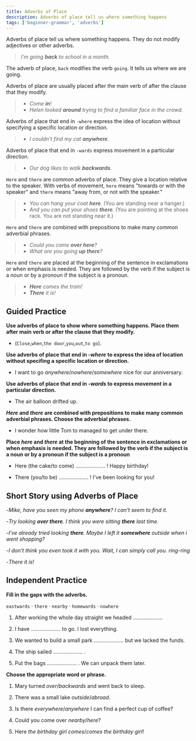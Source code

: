 ```yaml
---
title: Adverbs of Place
description: Adverbs of place tell us where something happens
tags: ['beginner-grammar', 'adverbs']
---
```


Adverbs of place tell us where something happens. They do not modify adjectives or other adverbs.

> _I'm going **back** to school in a month._

The adverb of place, `back` modifies the verb `going`. It tells us where we are going.

Adverbs of place are usually placed after the main verb of after the clause that they modify.

> - _Come **in**!_
> - _Helen looked **around** trying to find a familiar face in the crowd._

Adverbs of place that end in `-where` express the idea of location without specifying a specific location or direction.

> - _I couldn't find my cat **anywhere**._

Adverbs of place that end in `-wards` express movement in a particular direction.

> - _Our dog likes to walk **backwards**_.

`Here` and `there` are common adverbs of place. They give a location relative to the speaker. With verbs of movement, `here` means "towards or with the speaker" and `there` means "away from, or not with the speaker."

> - _You can hang your coat **here**._ (You are standing near a hanger.)
> - _And you can put your shoes **there**._ (You are pointing at the shoes rack. You are not standing near it.)

`Here` and `there` are combined with prepositions to make many common adverbial phrases.

> - _Could you come **over here**?_
> - _What are you going **up there**?_

`Here` and `there` are placed at the beginning of the sentence in exclamations or when emphasis is needed. They are followed by the verb if the subject is a noun or by a pronoun if the subject is a pronoun.

> - _**Here** comes the train!_
> - _**There** it is!_

## Guided Practice

**Use adverbs of place to show where something happens. Place them after main verb or after the clause that they modify.**

- (`Close`,`when`,`the door`,`you`,`out`,`to go`). <InfoTooltip label="Close the door when you go out." />

**Use adverbs of place that end in _-where_ to express the idea of location without specifing a specific location or direction.**

- I want to go _anywhere_/_nowhere_/_somewhere_ nice for our anniversary. <InfoTooltip label="I want to go somewhere nice for our anniversary." />

**Use adverbs of place that end in _-wards_ to express movement in a particular direction.**

- The air balloon drifted up. <InfoTooltip label="The air balloon drifted upwards." />

**_Here_ and _there_ are combined with prepositions to make many common adverbial phrases. Choose the adverbial phrases.**

- I wonder how little Tom to managed to get under there. <InfoTooltip label="under there" />

**Place _here_ and _there_ at the beginning of the sentence in exclamations or when emphasis is needed. They are followed by the verb if the subject is a noun or by a pronoun if the subject is a pronoun**

- Here (the cake/to come) .................... ! Happy birthday! <InfoTooltip label="Here comes the cake! Happy birthday!" />

- There (you/to be) .................... ! I've been looking for you! <InfoTooltip label="There you are! I've been looking for you!" />

## Short Story using Adverbs of Place

-_Mike, have you seen my phone **anywhere**? I can't seem to find it._

-_Try looking **over there**. I think you were sitting **there** last time._

-_I've already tried looking **there**. Maybe I left it **somewhere** outside when i went shopping?_

-_I don't think you even took it with you. Wait, I can simply call you. ring-ring_

-_There it is!_

## Independent Practice

**Fill in the gaps with the adverbs.**

`eastwards` · `there` · `nearby` · `homewards` · `nowhere`

1. After working the whole day straight we headed .................... <InfoTooltip label="homewards" />

2. I have .................... to go. I lost everything. <InfoTooltip label="nowhere" />

3. We wanted to build a small park .................... but we lacked the funds. <InfoTooltip label="nearby" />

4. The ship sailed .................... . <InfoTooltip label="eastwards" />

5. Put the bags .................... . We can unpack them later. <InfoTooltip label="there" />

**Choose the appropriate word or phrase.**

1. Mary turned _over_/_backwards_ and went back to sleep. <InfoTooltip label="over" />

2. There was a small lake _outside_/_abroad_. <InfoTooltip label="outside" />

3. Is there _everywhere_/_anywhere_ I can find a perfect cup of coffee? <InfoTooltip label="anywhere" />

4. Could you come over _nearby_/_here_? <InfoTooltip label="here" />

5. Here _the birthday girl comes_/_comes the birthday girl_! <InfoTooltip label="Here comes the birthday girl!" />
